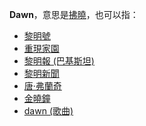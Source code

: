 '''Dawn'''，意思是[[拂曉|拂曉]]，也可以指：<!--僅列出原文名為Dawn這四個英文字母的條目-->
* [[黎明號|黎明號]]
* [[重現家園|重現家園]]
* [[黎明報_(巴基斯坦)|黎明報 (巴基斯坦)]]
* [[黎明新聞|黎明新聞]]
* [[唐·弗蘭奇|唐·弗蘭奇]]
* [[金曉鐘|金曉鐘]]
* [[dawn_(歌曲)|dawn (歌曲)]]

{{disambig|Cat=非中文名稱消歧義|D}}